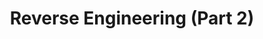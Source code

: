 ---
type: general
credit:
- SIGPwny
featured: false
slides: rev2.pdf
tags:
- rev
- compilation
- x86
- in-depth
time_start: 2017-03-12T18:00:00.000000Z
title: Reverse Engineering (Part 2)
week_number: 8
---
